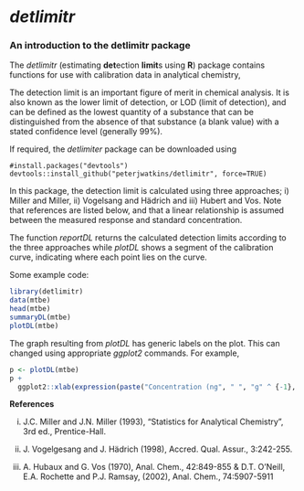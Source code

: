 *detlimitr*
==========

### An introduction to the detlimitr package

The *detlimitr* (estimating **det**ection **limit**s using **R**) package contains functions for use with calibration data in analytical chemistry,

The detection limit is an important figure of merit in chemical analysis.  It is also known as the lower limit of detection, or LOD (limit of detection), and can be defined as the lowest quantity of a substance that can be distinguished from the absence of that substance (a blank value) with a stated confidence level (generally 99%).

If required, the *detlimiter* package can be downloaded using

``` 
#install.packages("devtools") 
devtools::install_github("peterjwatkins/detlimitr", force=TRUE)

```

In this package, the detection limit is calculated using three approaches; i) Miller and Miller, ii) Vogelsang and Hädrich and iii) Hubert and Vos. Note that references are listed below, and that a linear relationship is assumed between the measured response and standard concentration.

The function *reportDL* returns the calculated detection limits according to the three approaches while *plotDL* shows a segment of the calibration curve, indicating where each point lies on the curve.

Some example code:

``` r
library(detlimitr)
data(mtbe)
head(mtbe)
summaryDL(mtbe)
plotDL(mtbe)
```

The graph resulting from *plotDL* has generic labels on the plot. This can changed using appropriate *ggplot2* commands. For example,

``` r
p <- plotDL(mtbe)
p +
  ggplot2::xlab(expression(paste("Concentration (ng", " ", "g" ^ {-1}, ")")))
```

**References**

i) J.C. Miller and J.N. Miller (1993), "Statistics for Analytical Chemistry", 3rd ed., Prentice-Hall.

ii) J. Vogelgesang and J. Hädrich (1998), Accred. Qual. Assur., 3:242-255.

iii) A. Hubaux and G. Vos (1970), Anal. Chem., 42:849-855 & D.T. O'Neill, E.A. Rochette and P.J. Ramsay, (2002), Anal. Chem., 74:5907-5911

